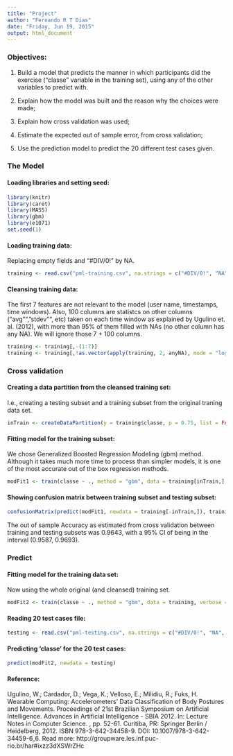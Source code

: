 ```yaml
---
title: "Project"
author: "Fernando R T Dias"
date: "Friday, Jun 19, 2015"
output: html_document
---
```


### Objectives:

1. Build a model that predicts the manner in which participants did the exercise ("classe" variable in the training set), using any of the other variables to predict with.

2. Explain how the model was built and the reason why the choices were made;

3. Explain how cross validation was used;

4. Estimate the expected out of sample error, from cross validation;

5. Use the prediction model to predict the 20 different test cases given.

### The Model

#### Loading libraries and setting seed:

```r
library(knitr)
library(caret)
library(MASS)
library(gbm)
library(e1071)
set.seed(1)
``` 

#### Loading training data:

Replacing empty fields and "#DIV/0!" by NA.
```r
training <- read.csv("pml-training.csv", na.strings = c("#DIV/0!", "NA", ""))
```

#### Cleansing training data:
The first 7 features are not relevant to the model (user name, timestamps, time windows). Also, 100 columns are statistcs on other columns ("avg"", "stdev"", etc) taken on each time window as explained by Ugulino et. al. (2012), with more than 95% of them filled with NAs (no other column has any NA). We will ignore those 7 + 100 columns.
```r
training <- training[,-(1:7)]
training <- training[,!as.vector(apply(training, 2, anyNA), mode = "logical")]
```

### Cross validation

#### Creating a data partition from the cleansed training set:
I.e., creating a testing subset and a training subset from the original traning data set.
```r
inTrain <- createDataPartition(y = training$classe, p = 0.75, list = FALSE)
```

#### Fitting model for the training subset:
We chose Generalized Boosted Regression Modeling (gbm) method. Although it takes much more time to process than simpler models, it is one of the most accurate out of the box regression methods.
```r
modFit1 <- train(classe ~ ., method = "gbm", data = training[inTrain,], verbose = FALSE)
``` 

#### Showing confusion matrix between training subset and testing subset:
```r
confusionMatrix(predict(modFit1, newdata = training[-inTrain,]), training[-inTrain,]$classe)
``` 

The out of sample Accuracy as estimated from cross validation between training and testing subsets was 0.9643, with a 95% CI of being in the interval (0.9587, 0.9693).

### Predict

#### Fitting model for the training data set:
Now using the whole original (and cleansed) training set.
```r
modFit2 <- train(classe ~ ., method = "gbm", data = training, verbose = FALSE)
``` 

#### Reading 20 test cases file:
```r
testing <- read.csv("pml-testing.csv", na.strings = c("#DIV/0!", "NA", ""))
``` 

#### Predicting 'classe' for the 20 test cases:
```r
predict(modFit2, newdata = testing)
``` 

#### Reference:

Ugulino, W.; Cardador, D.; Vega, K.; Velloso, E.; Milidiu, R.; Fuks, H. Wearable Computing: Accelerometers' Data Classification of Body Postures and Movements. Proceedings of 21st Brazilian Symposium on Artificial Intelligence. Advances in Artificial Intelligence - SBIA 2012. In: Lecture Notes in Computer Science. , pp. 52-61. Curitiba, PR: Springer Berlin / Heidelberg, 2012. ISBN 978-3-642-34458-9. DOI: 10.1007/978-3-642-34459-6_6. Read more: http://groupware.les.inf.puc-rio.br/har#ixzz3dXSWrZHc
